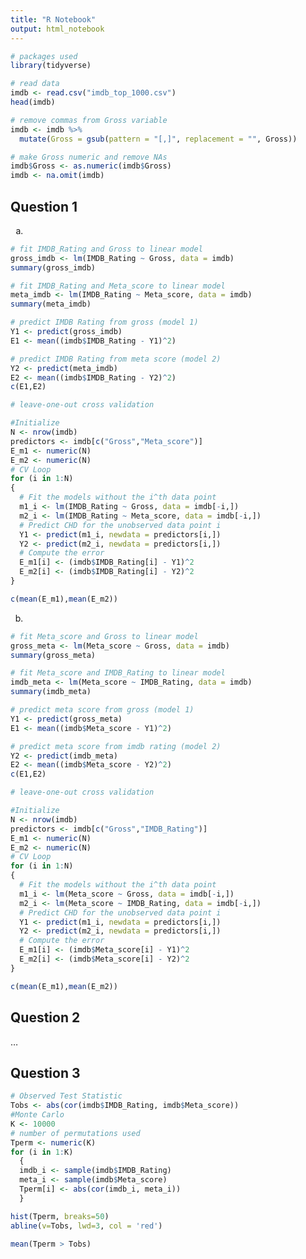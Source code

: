 ```yaml
---
title: "R Notebook"
output: html_notebook
---
```


```r
# packages used
library(tidyverse)
```


```r
# read data
imdb <- read.csv("imdb_top_1000.csv")
head(imdb)

# remove commas from Gross variable
imdb <- imdb %>%
  mutate(Gross = gsub(pattern = "[,]", replacement = "", Gross))

# make Gross numeric and remove NAs
imdb$Gross <- as.numeric(imdb$Gross)
imdb <- na.omit(imdb)
```

## Question 1

a.

```r
# fit IMDB_Rating and Gross to linear model
gross_imdb <- lm(IMDB_Rating ~ Gross, data = imdb)
summary(gross_imdb)
```

```r
# fit IMDB_Rating and Meta_score to linear model
meta_imdb <- lm(IMDB_Rating ~ Meta_score, data = imdb)
summary(meta_imdb)
```

```r
# predict IMDB Rating from gross (model 1)
Y1 <- predict(gross_imdb)
E1 <- mean((imdb$IMDB_Rating - Y1)^2)

# predict IMDB Rating from meta score (model 2)
Y2 <- predict(meta_imdb)
E2 <- mean((imdb$IMDB_Rating - Y2)^2)
c(E1,E2)
```

```r
# leave-one-out cross validation

#Initialize
N <- nrow(imdb)
predictors <- imdb[c("Gross","Meta_score")]
E_m1 <- numeric(N)
E_m2 <- numeric(N)
# CV Loop
for (i in 1:N)
{
  # Fit the models without the i^th data point
  m1_i <- lm(IMDB_Rating ~ Gross, data = imdb[-i,])
  m2_i <- lm(IMDB_Rating ~ Meta_score, data = imdb[-i,])
  # Predict CHD for the unobserved data point i
  Y1 <- predict(m1_i, newdata = predictors[i,])
  Y2 <- predict(m2_i, newdata = predictors[i,])
  # Compute the error
  E_m1[i] <- (imdb$IMDB_Rating[i] - Y1)^2
  E_m2[i] <- (imdb$IMDB_Rating[i] - Y2)^2
}

```

```r
c(mean(E_m1),mean(E_m2))

```

b.

```r
# fit Meta_score and Gross to linear model
gross_meta <- lm(Meta_score ~ Gross, data = imdb)
summary(gross_meta)
```

```r
# fit Meta_score and IMDB_Rating to linear model
imdb_meta <- lm(Meta_score ~ IMDB_Rating, data = imdb)
summary(imdb_meta)
```

```r
# predict meta score from gross (model 1)
Y1 <- predict(gross_meta)
E1 <- mean((imdb$Meta_score - Y1)^2)

# predict meta score from imdb rating (model 2)
Y2 <- predict(imdb_meta)
E2 <- mean((imdb$Meta_score - Y2)^2)
c(E1,E2)
```

```r
# leave-one-out cross validation

#Initialize
N <- nrow(imdb)
predictors <- imdb[c("Gross","IMDB_Rating")]
E_m1 <- numeric(N)
E_m2 <- numeric(N)
# CV Loop
for (i in 1:N)
{
  # Fit the models without the i^th data point
  m1_i <- lm(Meta_score ~ Gross, data = imdb[-i,])
  m2_i <- lm(Meta_score ~ IMDB_Rating, data = imdb[-i,])
  # Predict CHD for the unobserved data point i
  Y1 <- predict(m1_i, newdata = predictors[i,])
  Y2 <- predict(m2_i, newdata = predictors[i,])
  # Compute the error
  E_m1[i] <- (imdb$Meta_score[i] - Y1)^2
  E_m2[i] <- (imdb$Meta_score[i] - Y2)^2
}

```

```r
c(mean(E_m1),mean(E_m2))

```

## Question 2

...

## Question 3

```r
# Observed Test Statistic
Tobs <- abs(cor(imdb$IMDB_Rating, imdb$Meta_score))
#Monte Carlo
K <- 10000
# number of permutations used
Tperm <- numeric(K)
for (i in 1:K)
  {
  imdb_i <- sample(imdb$IMDB_Rating)
  meta_i <- sample(imdb$Meta_score)
  Tperm[i] <- abs(cor(imdb_i, meta_i))
  }

hist(Tperm, breaks=50)
abline(v=Tobs, lwd=3, col = 'red')

```

```r
mean(Tperm > Tobs)

```






